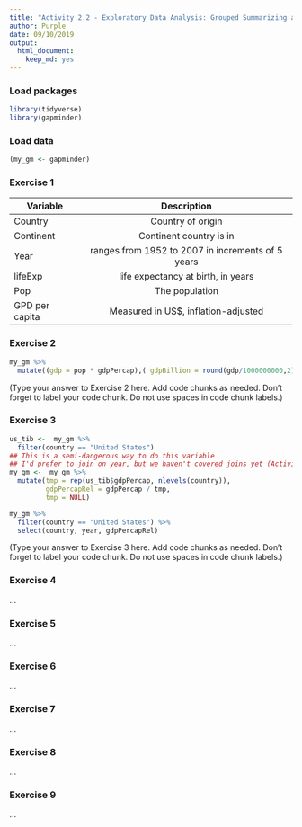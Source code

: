 ```yaml
---
title: "Activity 2.2 - Exploratory Data Analysis: Grouped Summarizing and Manipulating"
author: Purple
date: 09/10/2019
output: 
  html_document: 
    keep_md: yes
---
```


### Load packages

```r
library(tidyverse)
library(gapminder)
```

### Load data

```r
(my_gm <- gapminder)
```


### Exercise 1

| Variable      |Description    |
| ------------- |:-------------:| 
| Country       |Country of origin|
| Continent     |Continent country is in|
| Year          |ranges from 1952 to 2007 in increments of 5 years|
| lifeExp       |life expectancy at birth, in years|
| Pop           |The population|
| GPD per capita|Measured in US$, inflation-adjusted|
### Exercise 2


```r
my_gm %>% 
  mutate((gdp = pop * gdpPercap),( gdpBillion = round(gdp/1000000000,2)))
```

(Type your answer to Exercise 2 here. Add code chunks as needed. Don't forget 
to label your code chunk. Do not use spaces in code chunk labels.)

### Exercise 3

``` r
us_tib <-  my_gm %>%
  filter(country == "United States")
## This is a semi-dangerous way to do this variable
## I'd prefer to join on year, but we haven't covered joins yet (Activity 2.4)
my_gm <-  my_gm %>%
  mutate(tmp = rep(us_tib$gdpPercap, nlevels(country)),
         gdpPercapRel = gdpPercap / tmp,
         tmp = NULL)
```

```r
my_gm %>% 
  filter(country == "United States") %>% 
  select(country, year, gdpPercapRel)
```
(Type your answer to Exercise 3 here. Add code chunks as needed. Don't forget 
to label your code chunk. Do not use spaces in code chunk labels.)

### Exercise 4

...

### Exercise 5

...

### Exercise 6

...

### Exercise 7

...

### Exercise 8

...

### Exercise 9

...
